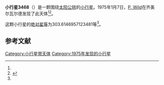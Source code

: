 {{Infobox planet
| bgcolour = #FFFFC0
| name = 3468 Urgenta
| symbol = 
| image = 
| caption = 
| discovery = yes
| discovery_ref = 
| discoverer = [[P._Wild|P. Wild]]
| discovery_site = [[齐美尔瓦尔德|齐美尔瓦尔德]] 
| discovered = 1975年1月7日
| designations = yes
| mp_name = 
| named_after = 
| alt_names = 1975 AM/ 1984 YD
| mp_category = [[主带小行星|主带小行星]]
| orbit_ref = <ref name="a">[http://ssd.jpl.nasa.gov/sbdb.cgi?sstr=3468 3468 Urgenta] {{Wayback|url=http://ssd.jpl.nasa.gov/sbdb.cgi?sstr=3468 |date=20200918002301 }}，小行星數據庫瀏覽器（JPL Small-Body Database Browser）－[[美国国家航空航天局|美国国家航空航天局]]喷气推进实验室</ref>
| epoch = 2456400.5 (2013年4月18日更新)
| aphelion = {{convert|3.269714068724852|AU|km|3|abbr=on|lk=out}}
| perihelion = {{convert|2.771550831819028|AU|km|3|abbr=on}}
| semimajor = {{convert|3.02063245027194|AU|km|3|abbr=on}}
| eccentricity = 0.082460088
| period = 1917.543622 [[日|日]]<br />5.25[[儒略年|儒略年]]
| avg_speed = 
| inclination = 10.98802738301272
| asc_node = 81.10124619085623
| mean_anomaly = 
| arg_peri = 303.6146957123481
| satellites = 
| physical_characteristics = yes
| dimensions = 
| mass = 
| density = 
| surface_grav = 
| escape_velocity = 
| sidereal_day = 
| axial_tilt = 
| pole_ecliptic_lat = 
| pole_ecliptic_lon = 
| albedo = 
| temperatures= 
| temp_name1 = 
| mean_temp_1 = 
| max_temp_1 = 
| temp_name2 = 
| max_temp_2 = 
| spectral_type = 
| abs_magnitude = 303.6146957123481
}}

'''小行星3468'''（{{lang-en|3468 Urgenta}}）是一颗围绕[[太阳|太阳]][[公转|公转]]的[[小行星|小行星]]。1975年1月7日，[[P._Wild|P. Wild]]在齐美尔瓦尔德发现了此天体<ref name="a" /><ref>{{cite news|title=小行星列表|url=http://cfa-www.harvard.edu/iau/lists/NumberedMPs.txt|accessdate=2013-07-08|newspaper=哈佛大学|archive-date=2008-05-17|archive-url=https://web.archive.org/web/20080517010638/http://cfa-www.harvard.edu/iau/lists/NumberedMPs.txt|dead-url=no}}</ref>。

这颗小行星的[[绝对星等|绝对星等]]为303.6146957123481等<ref name="a" />。

==参考文献==
{{reflist}}
{{Minor Planet Number|[[小行星3467|小行星3467]]|[[小行星3469|小行星3469]]}}

{{小天体}}

[[Category:小行星带天体|Category:小行星带天体]]
[[Category:1975年发现的小行星|Category:1975年发现的小行星]]

{{asteroid-stub}}
